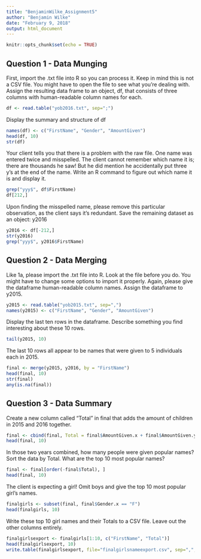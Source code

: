 ```yaml
---
title: "BenjaminWilke_Assignment5"
author: "Benjamin Wilke"
date: "February 9, 2018"
output: html_document
---
```


```r
knitr::opts_chunk$set(echo = TRUE)
```

## Question 1 - Data Munging

First, import the .txt file into R so you can process it.  Keep in mind this is not a CSV file.  You might have to open the file to see what you’re dealing with.  Assign the resulting data frame to an object, df, that consists of three columns with human-readable column names for each.

```r
df <- read.table("yob2016.txt", sep=";")
```

Display the summary and structure of df

```r
names(df) <- c("FirstName", "Gender", "AmountGiven")
head(df, 10)
str(df)
```

Your client tells you that there is a problem with the raw file.  One name was entered twice and misspelled.  The client cannot remember which name it is; there are thousands he saw! But he did mention he accidentally put three y’s at the end of the name.  Write an R command to figure out which name it is and display it.

```r
grep("yyy$", df$FirstName)
df[212,]
```

Upon finding the misspelled name, please remove this particular observation, as the client says it’s redundant.  Save the remaining dataset as an object: y2016 

```r
y2016 <- df[-212,]
str(y2016)
grep("yyy$", y2016$FirstName)
```

## Question 2 - Data Merging

Like 1a, please import the .txt file into R.  Look at the file before you do.  You might have to change some options to import it properly.  Again, please give the dataframe human-readable column names.  Assign the dataframe to y2015.  

```r
y2015 <- read.table("yob2015.txt", sep=",")
names(y2015) <- c("FirstName", "Gender", "AmountGiven")
```

Display the last ten rows in the dataframe.  Describe something you find interesting about these 10 rows.

```r
tail(y2015, 10)
```

The last 10 rows all appear to be names that were given to 5 individuals each in 2015.

```r
final <- merge(y2015, y2016, by = "FirstName")
head(final, 10)
str(final)
any(is.na(final))
```

## Question 3 - Data Summary

Create a new column called “Total” in final that adds the amount of children in 2015 and 2016 together.

```r
final <- cbind(final, Total = final$AmountGiven.x + final$AmountGiven.y)
head(final, 10)
```

In those two years combined, how many people were given popular names? Sort the data by Total. What are the top 10 most popular names?

```r
final <- final[order(-final$Total), ]
head(final, 10)
```

The client is expecting a girl!  Omit boys and give the top 10 most popular girl’s names.

```r
finalgirls <- subset(final, final$Gender.x == "F")
head(finalgirls, 10)
```

Write these top 10 girl names and their Totals to a CSV file.  Leave out the other columns entirely.

```r
finalgirlsexport <- finalgirls[1:10, c("FirstName", "Total")]
head(finalgirlsexport, 10)
write.table(finalgirlsexport, file="finalgirlsnameexport.csv", sep=",", row.names = FALSE)
```




  